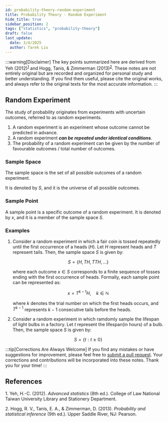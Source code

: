 ```yaml
---
id: probability-theory-random-experiment
title: Probability Theory - Random Experiment
hide_title: true
sidebar_position: 2
tags: ["statistics", "probability-theory"]
draft: false
last_update:
  date: 3/4/2025
  author: Tarek Liu
---
```



:::warning[Disclaimer]
The key points summarized here are derived from Yeh (2012)<sup>[1](#ref-1)</sup> and Hogg, Tanis, & Zimmerman (2013)<sup>[2](#ref-2)</sup>. These notes are not entirely original but are recorded and organized for personal study and better understanding. If you find them useful, please cite the original works, and always refer to the original texts for the most accurate information.
:::

## Random Experiment
The study of probability originates from experiments with uncertain outcomes, referred to as random experiments.

1. A random experiment is an experiment whose outcome cannot be predicted in advance.
2. A random experiment <b><i>can be repeated under identical conditions</i></b>.
3. The probability of a random experiment can be given by the number of favourable outcomes / total number of outcomes.

### Sample Space
The sample space is the set of all possible outcomes of a random experiment. 

It is denoted by $S$, and it is the universe of all possible outcomes.

### Sample Point
A sample point is a specific outcome of a random experiment. It is denoted by $x$, and it is a member of the sample space $S$.

### Examples

1. Consider a random experiment in which a fair coin is tossed repeatedly until the first occurrence of a heads ($H$). Let $H$ represent heads and $T$ represent tails. Then, the sample space $S$ is given by:

    $$
    S = \{H, TH, TTH, ...\}
    $$

    where each outcome $x \in S$ corresponds to a finite sequence of tosses ending with the first occurrence of heads. Formally, each sample point can be represented as:

    $$
    x =  T^{k-1}H, \quad k \in \mathbb{N}
    $$

    where $k$ denotes the trial number on which the first heads occurs, and $T^{k-1}$ represents $k-1$ consecutive tails before the heads.

2. Consider a random experiment in which ramdomly sample the lifespan of light bulbs in a factory. Let $t$ represent the lifespan(in hours) of a bulb. Then, the sample space $S$ is given by:

    $$
    S = \{t: t \ge 0\} 
    $$

:::tip[Corrections Are Always Welcome]
If you find any mistakes or have suggestions for improvement, please feel free to [submit a pull request](https://github.com/liuyuweitarek/liuyuweitarek.github.io/pulls). Your corrections and contributions will be incorporated into these notes. Thank you for your time!
:::

## References
<a id="ref-1"></a>1. Yeh, H.-C. (2012). <i>Advanced statistics</i> (8th ed.). College of Law National Taiwan University Library and Stationery Department.

<a id="ref-2"></a>2. Hogg, R. V., Tanis, E. A., & Zimmerman, D. (2013). <i>Probability and statistical inference</i> (9th ed.). Upper Saddle River, NJ: Pearson.
